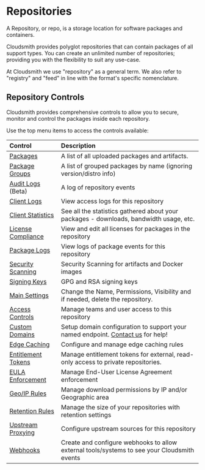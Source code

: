 
# Repositories

A Repository, or repo, is a storage location for software packages and containers.

Cloudsmith provides polyglot repositories that can contain packages of all support types. You can create an unlimited number of repositories; providing you with the flexibility to suit any use-case.

<Note variant="note">
  At Cloudsmith we use "repository" as a general term. We also refer to "registry" and "feed" in line with the format's specific nomenclature.
</Note>

## Repository Controls

Cloudsmith provides comprehensive controls to allow you to secure, monitor and control the packages inside each repository. 

Use the top menu items to access the controls available:

<BlockImage src={img_Screenshot_2024_10_18_at_22_21_48} alt="Repository Settings"></BlockImage>

|Control|Description|
|:---|:---|
|[Packages](doc:repository-packages)|A list of all uploaded packages and artifacts.|
|[Package Groups](/artifacts/package-groups)|A list of grouped packages by name (ignoring version/distro info)|
|[Audit Logs](/observability-and-logging/repo-audit-logs)  (Beta)|A log of repository events|
|[Client Logs](/observability-and-logging/download-logs)|View access logs for this repository|
|[Client Statistics](/observability-and-logging/client-statistics)|See all the statistics gathered about your packages - downloads, bandwidth usage, etc.|
|[License Compliance](/policies-and-security/license-compliance)|View and edit all licenses for packages in the repository|
|[Package Logs](/observability-and-logging/package-logs)|View logs of package events for this repository|
|[Security Scanning](/policies-and-security/security-scanning)|Security Scanning for artifacts and Docker images|
|[Signing Keys](/policies-and-security/signing-keys)|GPG and RSA signing keys|
|[Main Settings](/repositories/repository-settings)|Change the Name, Permissions, Visibility and if needed, delete the repository.|
|[Access Controls](/access-controls)|Manage teams and user access to this repository|
|[Custom Domains](/getting-started/custom-domains)|Setup domain configuration to support your named endpoint. [Contact us](/contact-us) for help!|
|[Edge Caching](doc:repository-edge-caching)|Configure and manage edge caching rules|
|[Entitlement Tokens](/distributing-your-software/entitlement-tokens)|Manage entitlement tokens for external, read-only access to private repositories.|
|[EULA Enforcement](/distributing-your-software/eula)|Manage End-User License Agreement enforcement|
|[Geo/IP Rules](/policies-and-security/geoip-rules)|Manage download permissions by IP and/or Geographic area|
|[Retention Rules](/artifacts/retention-lifecycle)|Manage the size of your repositories with retention settings|
|[Upstream Proxying](/tbc/upstream-proxying-and-caching)|Configure upstream sources for this repository|
|[Webhooks](/observability-and-logging/webhooks)|Create and configure webhooks to allow external tools/systems to see your Cloudsmith events|